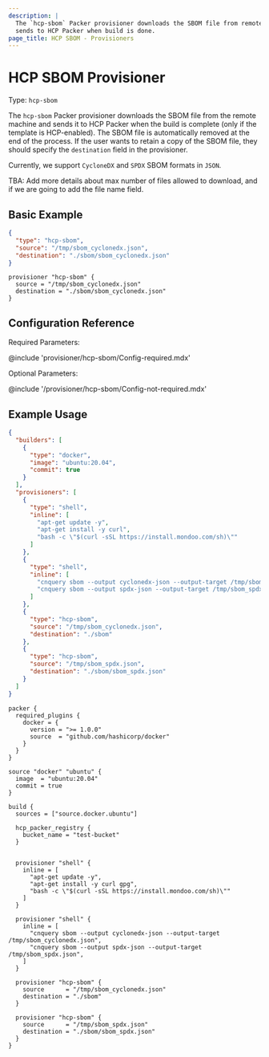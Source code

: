 ```yaml
---
description: |
  The `hcp-sbom` Packer provisioner downloads the SBOM file from remote and
  sends to HCP Packer when build is done.
page_title: HCP SBOM - Provisioners
---
```


<BadgesHeader>
  <PluginBadge type="official"/>
</BadgesHeader>

# HCP SBOM Provisioner

Type: `hcp-sbom`

The `hcp-sbom` Packer provisioner downloads the SBOM file from the remote machine
and sends it to HCP Packer when the build is complete (only if the template is
HCP-enabled). The SBOM file is automatically removed at the end of the process.
If the user wants to retain a copy of the SBOM file, they should specify the
`destination` field in the provisioner.

Currently, we support `CycloneDX` and `SPDX` SBOM formats in `JSON`.

TBA: Add more details about max number of files allowed to download, and
  if we are going to add the file name field.

## Basic Example

<Tabs>
<Tab heading="JSON">

```json
{
  "type": "hcp-sbom",
  "source": "/tmp/sbom_cyclonedx.json",
  "destination": "./sbom/sbom_cyclonedx.json"
}
```
</Tab>

<Tab heading="HCL2">

```hcl
provisioner "hcp-sbom" {
  source = "/tmp/sbom_cyclonedx.json"
  destination = "./sbom/sbom_cyclonedx.json"
}
```

</Tab>
</Tabs>

## Configuration Reference

Required Parameters:

@include 'provisioner/hcp-sbom/Config-required.mdx'

Optional Parameters:

@include '/provisioner/hcp-sbom/Config-not-required.mdx'

## Example Usage

<Tabs>
<Tab heading="JSON">

```json
{
  "builders": [
    {
      "type": "docker",
      "image": "ubuntu:20.04",
      "commit": true
    }
  ],
  "provisioners": [
    {
      "type": "shell",
      "inline": [
        "apt-get update -y",
        "apt-get install -y curl",
        "bash -c \"$(curl -sSL https://install.mondoo.com/sh)\""
      ]
    },
    {
      "type": "shell",
      "inline": [
        "cnquery sbom --output cyclonedx-json --output-target /tmp/sbom_cyclonedx.json",
        "cnquery sbom --output spdx-json --output-target /tmp/sbom_spdx.json"
      ]
    },
    {
      "type": "hcp-sbom",
      "source": "/tmp/sbom_cyclonedx.json",
      "destination": "./sbom"
    },
    {
      "type": "hcp-sbom",
      "source": "/tmp/sbom_spdx.json",
      "destination": "./sbom/sbom_spdx.json"
    }
  ]
}
```
</Tab>

<Tab heading="HCL2">

```hcl
packer {
  required_plugins {
    docker = {
      version = ">= 1.0.0"
      source  = "github.com/hashicorp/docker"
    }
  }
}

source "docker" "ubuntu" {
  image  = "ubuntu:20.04"
  commit = true
}

build {
  sources = ["source.docker.ubuntu"]

  hcp_packer_registry {
    bucket_name = "test-bucket"
  }


  provisioner "shell" {
    inline = [
      "apt-get update -y",
      "apt-get install -y curl gpg",
      "bash -c \"$(curl -sSL https://install.mondoo.com/sh)\""
    ]
  }

  provisioner "shell" {
    inline = [
      "cnquery sbom --output cyclonedx-json --output-target /tmp/sbom_cyclonedx.json",
      "cnquery sbom --output spdx-json --output-target /tmp/sbom_spdx.json",
    ]
  }

  provisioner "hcp-sbom" {
    source      = "/tmp/sbom_cyclonedx.json"
    destination = "./sbom"
  }

  provisioner "hcp-sbom" {
    source      = "/tmp/sbom_spdx.json"
    destination = "./sbom/sbom_spdx.json"
  }
}
```

</Tab>
</Tabs>
